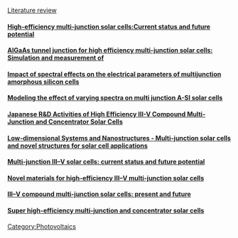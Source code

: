 [[Literature review]]


====[http://sunlab.site.uottawa.ca/pdf/whitepapers/HiEfficMjSc-CurrStatus&FuturePotential.pdf High-efficiency multi-junction solar cells:Current status and future potential]====

====[http://ieeexplore.ieee.org/xpls/abs_all.jsp?arnumber=5411723 AlGaAs tunnel junction for high efficiency multi-junction solar cells: Simulation and measurement of]====

====[http://ieeexplore.ieee.org/xpl/articleDetails.jsp?tp=&arnumber=1306273&contentType=Conference+Publications&searchField%3DSearch_All%26queryText%3DImpact+of+spectral+effects+on+the+electrical+parameters+of+multijunction+amorphous+silicon+cells Impact of spectral effects on the electrical parameters of multijunction amorphous silicon cells]====

====[http://www.sciencedirect.com/science/article/pii/S0011916407001038 Modeling the effect of varying spectra on multi junction A-SI solar cells]====

====[http://www.sciencedirect.com/science/article/pii/S1876610212003670 Japanese R&D Activities of High Efficiency III-V Compound Multi-Junction and Concentrator Solar Cells]====

====[http://www.sciencedirect.com/science/article/pii/S1386947702003624 Low-dimensional Systems and Nanostructures - Multi-junction solar cells and novel structures for solar cell applications]====

====[http://www.sciencedirect.com/science/article/pii/S0038092X04002944 Multi-junction III–V solar cells: current status and future potential]====

====[http://www.sciencedirect.com/science/article/pii/S0038092X07001284 Novel materials for high-efficiency III–V multi-junction solar cells]====

====[http://www.sciencedirect.com/science/article/pii/S092702480200168X III–V compound multi-junction solar cells: present and future]====

====[http://www.sciencedirect.com/science/article/pii/S0927024806002194 Super high-efficiency multi-junction and concentrator solar cells]====

[[Category:Photovoltaics]]